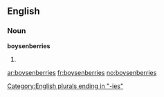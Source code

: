 ==English==
===Noun===
'''boysenberries'''

# {{plural of|[[boysenberry]]}}

[[Category:English plurals ending in "-ies"]]

[[ar:boysenberries]]
[[fr:boysenberries]]
[[no:boysenberries]]
